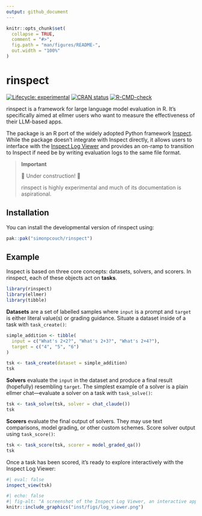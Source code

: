 ```yaml
---
output: github_document
---
```


<!-- README.md is generated from README.Rmd. Please edit that file -->

```r
knitr::opts_chunk$set(
  collapse = TRUE,
  comment = "#>",
  fig.path = "man/figures/README-",
  out.width = "100%"
)
```

# rinspect

<!-- badges: start -->
[![Lifecycle: experimental](https://img.shields.io/badge/lifecycle-experimental-orange.svg)](https://lifecycle.r-lib.org/articles/stages.html#experimental)
[![CRAN status](https://www.r-pkg.org/badges/version/rinspect)](https://CRAN.R-project.org/package=rinspect)
[![R-CMD-check](https://github.com/simonpcouch/rinspect/actions/workflows/R-CMD-check.yaml/badge.svg)](https://github.com/simonpcouch/rinspect/actions/workflows/R-CMD-check.yaml)
<!-- badges: end -->

rinspect is a framework for large language model evaluation in R. It's specifically aimed at ellmer users who want to measure the effectiveness of their LLM-based apps.

The package is an R port of the widely adopted Python framework [Inspect](https://inspect.ai-safety-institute.org.uk/). While the package doesn't integrate with Inspect directly, it allows users to interface with the [Inspect Log Viewer](https://inspect.ai-safety-institute.org.uk/log-viewer.html) and provides an on-ramp to transition to Inspect if need be by writing evaluation logs to the same file format.

> **Important**
> 
> 🚧 Under construction! 🚧
>
> rinspect is highly experimental and much of its documentation is aspirational.

## Installation

You can install the developmental version of rinspect using:

```r
pak::pak("simonpcouch/rinspect")
```

## Example

Inspect is based on three core concepts: datasets, solvers, and scorers. In rinspect, each of these objects act on **tasks**.

```r
library(rinspect)
library(ellmer)
library(tibble)
```

**Datasets** are a set of labelled samples where `input` is a prompt and `target` is either literal value(s) or grading guidance. Situate a dataset inside of a task with `task_create()`:

```r
simple_addition <- tibble(
  input = c("What's 2+2?", "What's 2+3?", "What's 2+4?"),
  target = c("4", "5", "6")
)

tsk <- task_create(dataset = simple_addition)
tsk
```

**Solvers** evaluate the `input` in the dataset and produce a final result (hopefully) resembling `target`. The simplest example of a solver is a plain ellmer chat---evaluate a solver on a task with `task_solve()`:

```r
tsk <- task_solve(tsk, solver = chat_claude())
tsk
```

**Scorers** evaluate the final output of solvers. They may use text comparisons, model grading, or other custom schemes. Score solver output using `task_score()`:

```r
tsk <- task_score(tsk, scorer = model_graded_qa())
tsk
```

Once a task has been scored, it's ready to explore interactively with the Inspect Log Viewer:

```r
#| eval: false
inspect_view(tsk)
```

```r
#| echo: false
#| fig-alt: "A screenshot of the Inspect Log Viewer, an interactive app displaying information on the 3 samples evaluated in this eval."
knitr::include_graphics("inst/figs/log_viewer.png")
```
